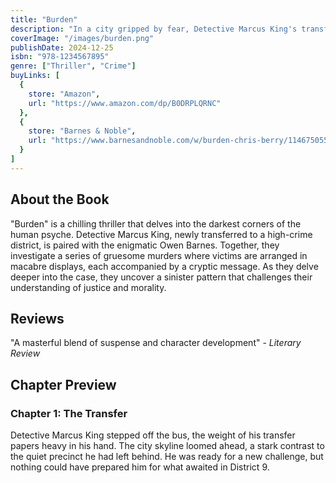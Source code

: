 ```yaml
---
title: "Burden"
description: "In a city gripped by fear, Detective Marcus King's transfer to a new district should have been routine. Instead, he finds himself partnered with the guarded Owen Barnes and thrust into a series of murders that redefine depravity. The victims are posed like grotesque art pieces, their deaths documented in horrifying detail, each scene marked with a haunting message: 'DO YOU SEE HIM NOW?'"
coverImage: "/images/burden.png"
publishDate: 2024-12-25
isbn: "978-1234567895"
genre: ["Thriller", "Crime"]
buyLinks: [
  {
    store: "Amazon",
    url: "https://www.amazon.com/dp/B0DRPLQRNC"
  },
  {
    store: "Barnes & Noble",
    url: "https://www.barnesandnoble.com/w/burden-chris-berry/1146750552?ean=2940180837196"
  }
]
---
```


## About the Book

"Burden" is a chilling thriller that delves into the darkest corners of the human psyche. Detective Marcus King, newly transferred to a high-crime district, is paired with the enigmatic Owen Barnes. Together, they investigate a series of gruesome murders where victims are arranged in macabre displays, each accompanied by a cryptic message. As they delve deeper into the case, they uncover a sinister pattern that challenges their understanding of justice and morality.

## Reviews

"A masterful blend of suspense and character development" - *Literary Review*

## Chapter Preview

### Chapter 1: The Transfer

Detective Marcus King stepped off the bus, the weight of his transfer papers heavy in his hand. The city skyline loomed ahead, a stark contrast to the quiet precinct he had left behind. He was ready for a new challenge, but nothing could have prepared him for what awaited in District 9.
